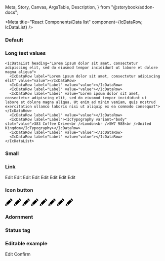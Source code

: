   Meta,
  Story,
  Canvas,
  ArgsTable,
  Description,
} from "@storybook/addon-docs";

<Meta
  title="React Components/Data list"
  component={IcDataRow, IcDataList}
/>

<Description markdown={readme} />

### Default

<Canvas>
  <Story name="Default">
     <IcDataList heading="Data">
      <IcDataRow label="Label" value="value"></IcDataRow>
      <IcDataRow label="Label" value="value"></IcDataRow>
      <IcDataRow label="Label" value="value"></IcDataRow>
      <IcDataRow label="Label" value="value"></IcDataRow>
      <IcDataRow label="Label" value="value"></IcDataRow>
      <IcDataRow label="Label" value="value"></IcDataRow>
      <IcDataRow label="Label" value="value"></IcDataRow>
      <IcDataRow label="Label" value="value"></IcDataRow>
    </IcDataList>
  </Story>
</Canvas>

### Long text values

<Canvas>
  <Story name="Long text values">
     
    <IcDataList heading="Lorem ipsum dolor sit amet, consectetur adipiscing elit, sed do eiusmod tempor incididunt ut labore et dolore magna aliqua">
      <IcDataRow label="Lorem ipsum dolor sit amet, consectetur adipiscing elit" value="value"></IcDataRow>
      <IcDataRow label="Label" value="value"></IcDataRow>
      <IcDataRow label="Label" value="value"></IcDataRow>
      <IcDataRow label="Label" value="Lorem ipsum dolor sit amet, consectetur adipiscing elit, sed do eiusmod tempor incididunt ut labore et dolore magna aliqua. Ut enim ad minim veniam, quis nostrud exercitation ullamco laboris nisi ut aliquip ex ea commodo consequat"></IcDataRow>
      <IcDataRow label="Label" value="value"></IcDataRow>
      <IcDataRow label="Label"><IcTypography variant="body" slot="value">383 Coffee Drive<br />London<br />SW7 988<br />United Kingdom</IcTypography></IcDataRow>
      <IcDataRow label="Label" value="value"></IcDataRow>
      <IcDataRow label="Label" value="value"></IcDataRow>
    </IcDataList>
  </Story>
</Canvas>

### Small

<Canvas>
  <Story name="Small">
     <IcDataList heading="Data" small>
      <IcDataRow label="Label" value="value"></IcDataRow>
      <IcDataRow label="Label" value="value"></IcDataRow>
      <IcDataRow label="Label" value="value"></IcDataRow>
      <IcDataRow label="Label" value="value"></IcDataRow>
      <IcDataRow label="Label" value="value"></IcDataRow>
      <IcDataRow label="Label" value="value"></IcDataRow>
      <IcDataRow label="Label" value="value"></IcDataRow>
      <IcDataRow label="Label" value="value"></IcDataRow>
    </IcDataList>
  </Story>
</Canvas>

### Link

<Canvas>
  <Story name="Link">
     <IcDataList heading="Data">
      <IcDataRow label="Label" value="value"
        ><IcLink href="/" slot="end-component">Edit</IcLink></IcDataRow
      >
      <IcDataRow label="Label" value="value"
        ><IcLink href="/" slot="end-component">Edit</IcLink></IcDataRow
      >
      <IcDataRow label="Label" value="value"
        ><IcLink href="/" slot="end-component">Edit</IcLink></IcDataRow
      >
      <IcDataRow label="Label" value="value"
        ><IcLink href="/" slot="end-component">Edit</IcLink></IcDataRow
      >
      <IcDataRow label="Label" value="value"
        ><IcLink href="/" slot="end-component">Edit</IcLink></IcDataRow
      >
      <IcDataRow label="Label" value="value"
        ><IcLink href="/" slot="end-component">Edit</IcLink></IcDataRow
      >
      <IcDataRow label="Label" value="value"
        ><IcLink href="/" slot="end-component">Edit</IcLink></IcDataRow
      >
      <IcDataRow label="Label" value="value"
        ><IcLink href="/" slot="end-component">Edit</IcLink></IcDataRow
      >
    </IcDataList>
  </Story>
</Canvas>

### Icon button

<Canvas>
  <Story name="Icon button">
     <IcDataList heading="Data">
      <IcDataRow label="Label" value="value"
        ><IcButton variant="icon" aria-label="Edit" slot="end-component"
          ><svg
            xmlns="http://www.w3.org/2000/svg"
            width="24"
            height="24"
            viewBox="0 0 24 24"
          >
            <path
              d="M7.127 22.562l-7.127 1.438 1.438-7.128 5.689 5.69zm1.414-1.414l11.228-11.225-5.69-5.692-11.227 11.227 5.689 5.69zm9.768-21.148l-2.816 2.817 5.691 5.691 2.816-2.819-5.691-5.689z"
            /></svg></IcButton
      ></IcDataRow>
      <IcDataRow label="Label" value="value"
        ><IcButton variant="icon" aria-label="Edit" slot="end-component"
          ><svg
            xmlns="http://www.w3.org/2000/svg"
            width="24"
            height="24"
            viewBox="0 0 24 24"
          >
            <path
              d="M7.127 22.562l-7.127 1.438 1.438-7.128 5.689 5.69zm1.414-1.414l11.228-11.225-5.69-5.692-11.227 11.227 5.689 5.69zm9.768-21.148l-2.816 2.817 5.691 5.691 2.816-2.819-5.691-5.689z"
            /></svg></IcButton
      ></IcDataRow>
      <IcDataRow label="Label" value="value"
        ><IcButton variant="icon" aria-label="Edit" slot="end-component"
          ><svg
            xmlns="http://www.w3.org/2000/svg"
            width="24"
            height="24"
            viewBox="0 0 24 24"
          >
            <path
              d="M7.127 22.562l-7.127 1.438 1.438-7.128 5.689 5.69zm1.414-1.414l11.228-11.225-5.69-5.692-11.227 11.227 5.689 5.69zm9.768-21.148l-2.816 2.817 5.691 5.691 2.816-2.819-5.691-5.689z"
            /></svg></IcButton
      ></IcDataRow>
      <IcDataRow label="Label" value="value"
        ><IcButton variant="icon" aria-label="Edit" slot="end-component"
          ><svg
            xmlns="http://www.w3.org/2000/svg"
            width="24"
            height="24"
            viewBox="0 0 24 24"
          >
            <path
              d="M7.127 22.562l-7.127 1.438 1.438-7.128 5.689 5.69zm1.414-1.414l11.228-11.225-5.69-5.692-11.227 11.227 5.689 5.69zm9.768-21.148l-2.816 2.817 5.691 5.691 2.816-2.819-5.691-5.689z"
            /></svg></IcButton
      ></IcDataRow>
      <IcDataRow label="Label" value="value"
        ><IcButton variant="icon" aria-label="Edit" slot="end-component"
          ><svg
            xmlns="http://www.w3.org/2000/svg"
            width="24"
            height="24"
            viewBox="0 0 24 24"
          >
            <path
              d="M7.127 22.562l-7.127 1.438 1.438-7.128 5.689 5.69zm1.414-1.414l11.228-11.225-5.69-5.692-11.227 11.227 5.689 5.69zm9.768-21.148l-2.816 2.817 5.691 5.691 2.816-2.819-5.691-5.689z"
            /></svg></IcButton
      ></IcDataRow>
      <IcDataRow label="Label" value="value"
        ><IcButton variant="icon" aria-label="Edit" slot="end-component"
          ><svg
            xmlns="http://www.w3.org/2000/svg"
            width="24"
            height="24"
            viewBox="0 0 24 24"
          >
            <path
              d="M7.127 22.562l-7.127 1.438 1.438-7.128 5.689 5.69zm1.414-1.414l11.228-11.225-5.69-5.692-11.227 11.227 5.689 5.69zm9.768-21.148l-2.816 2.817 5.691 5.691 2.816-2.819-5.691-5.689z"
            /></svg></IcButton
      ></IcDataRow>
      <IcDataRow label="Label" value="value"
        ><IcButton variant="icon" aria-label="Edit" slot="end-component"
          ><svg
            xmlns="http://www.w3.org/2000/svg"
            width="24"
            height="24"
            viewBox="0 0 24 24"
          >
            <path
              d="M7.127 22.562l-7.127 1.438 1.438-7.128 5.689 5.69zm1.414-1.414l11.228-11.225-5.69-5.692-11.227 11.227 5.689 5.69zm9.768-21.148l-2.816 2.817 5.691 5.691 2.816-2.819-5.691-5.689z"
            /></svg></IcButton
      ></IcDataRow>
      <IcDataRow label="Label" value="value"
        ><IcButton variant="icon" aria-label="Edit" slot="end-component"
          ><svg
            xmlns="http://www.w3.org/2000/svg"
            width="24"
            height="24"
            viewBox="0 0 24 24"
          >
            <path
              d="M7.127 22.562l-7.127 1.438 1.438-7.128 5.689 5.69zm1.414-1.414l11.228-11.225-5.69-5.692-11.227 11.227 5.689 5.69zm9.768-21.148l-2.816 2.817 5.691 5.691 2.816-2.819-5.691-5.689z"
            /></svg></IcButton
      ></IcDataRow>
    </IcDataList>
  </Story>
</Canvas>

### Adornment

<Canvas>
  <Story name="Adornment">
     <IcDataList heading="Data">
      <IcDataRow label="Label" value="value"
        ><IcStatusTag
          status="success"
          label="complete"
          variant="secondary"
          slot="end-component"
      /></IcDataRow>
      <IcDataRow label="Label" value="value"
        ><IcStatusTag
          status="success"
          label="complete"
          variant="secondary"
          slot="end-component"
      /></IcDataRow>
      <IcDataRow label="Label" value="value"
        ><IcStatusTag
          status="success"
          label="complete"
          variant="secondary"
          slot="end-component"
      /></IcDataRow>
      <IcDataRow label="Label" value="value"
        ><IcStatusTag
          status="success"
          label="complete"
          variant="secondary"
          slot="end-component"
      /></IcDataRow>
      <IcDataRow label="Label" value="value"
        ><IcStatusTag
          status="success"
          label="complete"
          variant="secondary"
          slot="end-component"
      /></IcDataRow>
      <IcDataRow label="Label" value="value"
        ><IcStatusTag
          status="success"
          label="complete"
          variant="secondary"
          slot="end-component"
      /></IcDataRow>
      <IcDataRow label="Label" value="value"
        ><IcStatusTag
          status="success"
          label="complete"
          variant="secondary"
          slot="end-component"
      /></IcDataRow>
      <IcDataRow label="Label" value="value"
        ><IcStatusTag
          status="success"
          label="complete"
          variant="secondary"
          slot="end-component"
      /></IcDataRow>
    </IcDataList>
  </Story>
</Canvas>

### Status tag

<Canvas>
  <Story name="Status tag">
     <IcDataList heading="Data">
      <IcDataRow label="Label"
        ><IcStatusTag
          status="success"
          label="approved"
          variant="secondary"
          slot="value"
      /></IcDataRow>
      <IcDataRow label="Label"
        ><IcStatusTag
          status="success"
          label="approved"
          variant="secondary"
          slot="value"
      /></IcDataRow>
      <IcDataRow label="Label"
        ><IcStatusTag
          status="success"
          label="approved"
          variant="secondary"
          slot="value"
      /></IcDataRow>
      <IcDataRow label="Label"
        ><IcStatusTag
          status="success"
          label="approved"
          variant="secondary"
          slot="value"
      /></IcDataRow>
      <IcDataRow label="Label"
        ><IcStatusTag
          status="success"
          label="approved"
          variant="secondary"
          slot="value"
      /></IcDataRow>
      <IcDataRow label="Label"
        ><IcStatusTag
          status="success"
          label="approved"
          variant="secondary"
          slot="value"
      /></IcDataRow>
      <IcDataRow label="Label"
        ><IcStatusTag
          status="success"
          label="approved"
          variant="secondary"
          slot="value"
      /></IcDataRow>
      <IcDataRow label="Label"
        ><IcStatusTag
          status="success"
          label="approved"
          variant="secondary"
          slot="value"
      /></IcDataRow>
    </IcDataList>
  </Story>
</Canvas>

### Editable example

<Canvas>
  <Story name="Editable example">
     <IcDataList heading="Data">
        <IcDataRow label="Label"
          ><IcTextField
            class="text-box"
            slot="value"
            label="label"
            value="value"
            readonly
          ></IcTextField
        ></IcDataRow>
        <IcDataRow label="Label"
          ><IcTextField
            class="text-box"
            slot="value"
            label="label"
            value="value"
            readonly
          ></IcTextField
        ></IcDataRow>
        <IcDataRow label="Label"
          ><IcTextField
            class="text-box"
            slot="value"
            label="label"
            value="value"
            readonly
          ></IcTextField
        ></IcDataRow>
        <IcDataRow label="Label"
          ><IcTextField
            class="text-box"
            slot="value"
            label="label"
            value="value"
            readonly
          ></IcTextField
        ></IcDataRow>
        <IcDataRow label="Label"
          ><IcTextField
            class="text-box"
            slot="value"
            label="label"
            value="value"
            readonly
          ></IcTextField
        ></IcDataRow>
        <IcDataRow label="Label"
          ><IcTextField
            class="text-box"
            slot="value"
            label="label"
            value="value"
            readonly
          ></IcTextField
        ></IcDataRow>
        <IcDataRow label="Label"
          ><IcTextField
            class="text-box"
            slot="value"
            label="label"
            value="value"
            readonly
          ></IcTextField
        ></IcDataRow>
        <IcDataRow label="Label"
          ><IcTextField
            class="text-box"
            slot="value"
            label="label"
            value="value"
            readonly
          ></IcTextField
        ></IcDataRow>
      </IcDataList>
      <IcButton
        onclick="
      var textFields = document.querySelectorAll('.text-box');
      for (var i=0; i < textFields.length; i++) {
        textFields[i].setAttribute('readonly', 'false');
      }"
        style={{marginRight: "var(--ic-space-md)", marginTop: "var(--ic-space-lg)"}}
        >Edit</IcButton
      >
      <IcButton
        onclick="
      var textFields = document.querySelectorAll('.text-box');
      for (var i=0; i < textFields.length; i++) {
        textFields[i].setAttribute('readonly', 'true');
      }"
        variant="secondary"
        style={{marginTop: "var(--ic-space-lg)"}}
        >Confirm</IcButton
      >
  </Story>
</Canvas>

